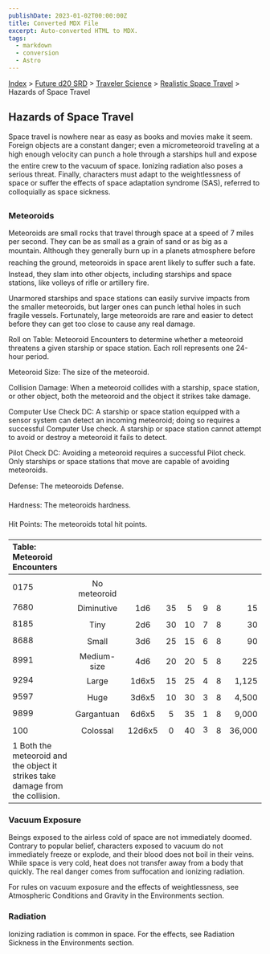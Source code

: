 ```yaml
---
publishDate: 2023-01-02T00:00:00Z
title: Converted MDX File
excerpt: Auto-converted HTML to MDX.
tags:
  - markdown
  - conversion
  - Astro
---
```


[Index](-index) > [Future d20 SRD](future-d20-srd-index) > [Traveler Science](future-d20-srd-traveler-science-index) > [Realistic Space Travel](future-d20-srd-traveler-science-realistic-space-travel-index) > Hazards of Space Travel

## Hazards of Space Travel

Space travel is nowhere near as easy as books and movies make it seem. Foreign objects are a constant danger; even a micrometeoroid traveling at a high enough velocity can punch a hole through a starships hull and expose the entire crew to the vacuum of space. Ionizing radiation also poses a serious threat. Finally, characters must adapt to the weightlessness of space or suffer the effects of space adaptation syndrome (SAS), referred to colloquially as space sickness.

### Meteoroids

Meteoroids are small rocks that travel through space at a speed of 7 miles per second. They can be as small as a grain of sand or as big as a mountain. Although they generally burn up in a planets atmosphere before reaching the ground, meteoroids in space arent likely to suffer such a fate. Instead, they slam into other objects, including starships and space stations, like volleys of rifle or artillery fire.

Unarmored starships and space stations can easily survive impacts from the smaller meteoroids, but larger ones can punch lethal holes in such fragile vessels. Fortunately, large meteoroids are rare and easier to detect before they can get too close to cause any real damage.

Roll on Table: Meteoroid Encounters to determine whether a meteoroid threatens a given starship or space station. Each roll represents one 24-hour period.

Meteoroid Size: The size of the meteoroid.

Collision Damage: When a meteoroid collides with a starship, space station, or other object, both the meteoroid and the object it strikes take damage.

Computer Use Check DC: A starship or space station equipped with a sensor system can detect an incoming meteoroid; doing so requires a successful Computer Use check. A starship or space station cannot attempt to avoid or destroy a meteoroid it fails to detect.

Pilot Check DC: Avoiding a meteoroid requires a successful Pilot check. Only starships or space stations that move are capable of avoiding meteoroids.

Defense: The meteoroids Defense.

Hardness: The meteoroids hardness.

Hit Points: The meteoroids total hit points.

| Table: Meteoroid Encounters                                                    |              |        |     |     |     |     |        |
| :----------------------------------------------------------------------------- | :----------: | :----: | :-: | :-: | :-: | :-: | -----: |
|                                                                                |              |        |     |     |     |     |        |
| 0175                                                                           | No meteoroid |        |     |     |     |     |        |
| 7680                                                                           |  Diminutive  |  1d6   | 35  |  5  |  9  |  8  |     15 |
| 8185                                                                           |     Tiny     |  2d6   | 30  | 10  |  7  |  8  |     30 |
| 8688                                                                           |    Small     |  3d6   | 25  | 15  |  6  |  8  |     90 |
| 8991                                                                           | Medium-size  |  4d6   | 20  | 20  |  5  |  8  |    225 |
| 9294                                                                           |    Large     | 1d6x5  | 15  | 25  |  4  |  8  |  1,125 |
| 9597                                                                           |     Huge     | 3d6x5  | 10  | 30  |  3  |  8  |  4,500 |
| 9899                                                                           |  Gargantuan  | 6d6x5  |  5  | 35  |  1  |  8  |  9,000 |
| 100                                                                            |   Colossal   | 12d6x5 |  0  | 40  |  3  |  8  | 36,000 |
| 1 Both the meteoroid and the object it strikes take damage from the collision. |              |        |     |     |     |     |        |

### Vacuum Exposure

Beings exposed to the airless cold of space are not immediately doomed. Contrary to popular belief, characters exposed to vacuum do not immediately freeze or explode, and their blood does not boil in their veins. While space is very cold, heat does not transfer away from a body that quickly. The real danger comes from suffocation and ionizing radiation.

For rules on vacuum exposure and the effects of weightlessness, see Atmospheric Conditions and Gravity in the Environments section.

### Radiation

Ionizing radiation is common in space. For the effects, see Radiation Sickness in the Environments section.
